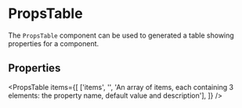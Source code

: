 
# PropsTable

The `PropsTable` component can be used to generated a table showing properties
for a component.

<Example
  Component={PTCode}
  code={PTSrc}
  expand
/>

## Properties

<PropsTable
  items={[
    ['items',     '',      'An array of items, each containing 3 elements: the property name, default value and description'],
  ]}
/>
